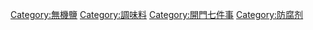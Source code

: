{{Catnav|頁面分類|人类社会|生活|開門七件事}}

{{catmore}}
{{Commonscat|Salt}}

[[Category:無機鹽|Category:無機鹽]]
[[Category:調味料|Category:調味料]]
[[Category:開門七件事|Category:開門七件事]]
[[Category:防腐剂|Category:防腐剂]]
